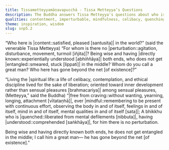 ```yaml
---
title: Tissametteyyamāṇavapucchā - Tissa Metteyya’s Questions
description: The Buddha answers Tissa Metteyya's questions about who is content in the world, who is not perturbed, and who has gone beyond the net of existence.
qualities: contentment, imperturbable, mindfulness, celibacy, quenching
theme: inspiration, wisdom
slug: snp5.2
---
```


“Who here is |content::satisfied, pleased [santusita]| in the world?”
(said the venerable Tissa Metteyya)
“For whom is there no |perturbation::agitation, disturbance, movement, turmoil [iñjita]|?
Being wise and having |directly known::experientially understood [abhiññāya]| both ends,
who does not get |entangled::smeared, stuck [lippati]| in the middle?
Whom do you call a great man?
Who here has gone beyond the net [of existence]?”

“Living the |spiritual life::a life of celibacy, contemplation, and ethical discipline lived for the sake of liberation; oriented toward inner development rather than sensual pleasures  [brahmacariya]| among sensual pleasures,
(Metteyya,” said the Buddha)
“|free from craving::without wanting, yearning, longing, attachment [vītataṇhā]|, ever |mindful::remembering to be present with continuous effort, observing the body in and of itself, feelings in and of itself, mind in and of itself, mental qualities in and of itself [sata]|;
A bhikkhu who is |quenched::liberated from mental defilements [nibbuta]|, having |understood::comprehended [saṅkhāya]|,
for him there is no perturbation.

Being wise and having directly known both ends,
he does not get entangled in the middle;
I call him a great man—
he has gone beyond the net [of existence].”